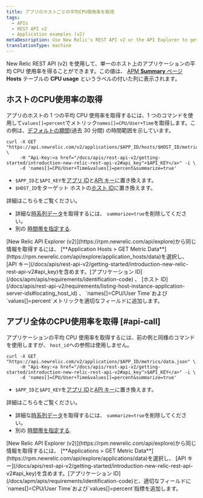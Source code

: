 ```yaml
---
title: アプリのホストごとの平均CPU使用率を取得
tags:
  - APIs
  - REST API v2
  - Application examples (v2)
metaDescription: Use New Relic's REST API v2 or the API Explorer to get average CPU usage per by host.
translationType: machine
---
```


New Relic REST API (v2) を使用して、単一のホスト上のアプリケーションの平均 CPU 使用率を得ることができます。この値は、 [APM **Summary** ページ](/docs/apm/applications-menu/monitoring/apm-overview-page) **Hosts** テーブルの **CPU usage** というラベルの付いた列に表示されます。

## ホストのCPU使用率の取得

アプリのホストの 1 つの平均 CPU 使用率を取得するには、1 つのコマンドを使用して`values[]=percent`でメトリック`names[]=CPU/User+Time`を取得します。この例は、[デフォルトの期間](/docs/apis/rest-api-v2/requirements/specifying-time-range-v2)(過去 30 分間) の時間範囲を示しています。

```
curl -X GET "https://api.newrelic.com/v2/applications/$APP_ID/hosts/$HOST_ID/metrics/data.json" \
     -H "Api-Key:<a href="/docs/apis/rest-api-v2/getting-started/introduction-new-relic-rest-api-v2#api_key">$API_KEY</a>" -i \
     -d 'names[]=CPU/User+Time&values[]=percent&summarize=true'
```

* `$APP_ID`と`$API_KEY`を[アプリ ID](/docs/apm/apis/requirements/identification-code)と[API キー](/docs/apis/rest-api-v2/getting-started/introduction-new-relic-rest-api-v2#api_key)に置き換えます。
* `$HOST_ID`をターゲット ホストの[ホスト ID](/docs/apis/rest-api-v2/requirements/listing-host-instance-application-server-ids#locating_host_id)に置き換えます。

詳細はこちらをご覧ください。

* 詳細な[時系列データ](/docs/apis/rest-api-v2/requirements/calculating-average-metric-values-summarize)を取得するには、 `summarize=true`を削除してください。
* 別の [時間帯を指定する](/docs/apis/rest-api-v2/requirements/specifying-time-range-v2).

<Callout variant="tip">
  [New Relic API Explorer (v2)](https://rpm.newrelic.com/api/explore)から同じ情報を取得するには、 [**Application Hosts > GET Metric Data**](https://rpm.newrelic.com/api/explore/application_hosts/data)を選択し、 [API キー](/docs/apis/rest-api-v2/getting-started/introduction-new-relic-rest-api-v2#api_key)を含めます。[アプリケーション ID](/docs/apm/apis/requirements/identification-code) 、 [ホスト ID](/docs/apis/rest-api-v2/requirements/listing-host-instance-application-server-ids#locating_host_id) 、 `names[]=CPU/User Time`および`values[]=percent`メトリックを適切なフィールドに追加します。
</Callout>

## アプリ全体のCPU使用率を取得 [#api-call]

アプリケーションの平均 CPU 使用率を取得するには、前の例と同様のコマンドを使用しますが、 `host_id`への参照は使用しません。

```
curl -X GET "https://api.newrelic.com/v2/applications/$APP_ID/metrics/data.json" \
     -H "Api-Key:<a href="/docs/apis/rest-api-v2/getting-started/introduction-new-relic-rest-api-v2#api_key">$API_KEY</a>" -i \
     -d 'names[]=CPU/User+Time&values[]=percent&summarize=true'
```

* `$APP_ID`と`$API_KEY`を[アプリ ID](/docs/apm/apis/requirements/identification-code)と[API キー](/docs/apis/rest-api-v2/getting-started/introduction-new-relic-rest-api-v2#api_key)に置き換えます。

詳細はこちらをご覧ください。

* 詳細な[時系列データ](/docs/apis/rest-api-v2/requirements/calculating-average-metric-values-summarize)を取得するには、 `summarize=true`を削除してください。
* 別の [時間帯を指定する](/docs/apis/rest-api-v2/requirements/specifying-time-range-v2).

<Callout variant="tip">
  [New Relic API Explorer (v2)](https://rpm.newrelic.com/api/explore)から同じ情報を取得するには、 [**Applications > GET Metric Data**](https://rpm.newrelic.com/api/explore/applications/data)を選択し、 [API キー](/docs/apis/rest-api-v2/getting-started/introduction-new-relic-rest-api-v2#api_key)を含めます。[アプリケーション ID](/docs/apm/apis/requirements/identification-code)と、適切なフィールドに`names[]=CPU/User Time`および`values[]=percent`指標を追加します。
</Callout>